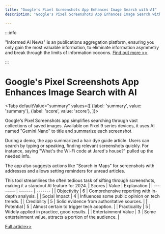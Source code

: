 ```yaml
---
title: "Google's Pixel Screenshots App Enhances Image Search with AI"
description: "Google's Pixel Screenshots App Enhances Image Search with AI"

---
```



:::info

"Informed AI News" is an publications aggregation platform, ensuring you only gain the most valuable information, to eliminate information asymmetry and break through the limits of information cocoons.  [Find out more >>](/)

:::

# Google's Pixel Screenshots App Enhances Image Search with AI


<Tabs
	defaultValue="summary"
	values={[
	{label: 'summary', value: 'summary'},
	{label: 'score', value: 'score'},
]}>
<TabItem value="summary">


Google's Pixel Screenshots app simplifies searching through vast collections of saved images. Available on Pixel 9 series devices, it uses AI named "Gemini Nano" to title and summarize each screenshot.

During a demo, the app summarized a hair dye guide article. Users can search by typing or speaking, finding relevant screenshots quickly. For instance, saying "What's the Wi-Fi code at Jared's house?" pulled up the needed info.

The app also suggests actions like "Search in Maps" for screenshots with addresses and allows setting reminders for unread articles.

This tool streamlines the often tedious task of sifting through screenshots, making it a standout AI feature for 2024.
</TabItem>
<TabItem value="score">
	| Scores     | Value   | Explanation |
	| -------- | ------- | ------- |
	| Objectivity  | 6    | Comprehensive reporting with in-depth analysis.    |
	| Social Impact | 4     | Influences some public opinion on tech trends.    |
	| Credibility    | 5    | Solid evidence from authoritative sources.    |
	| Potential    | 5    | Almost certain to trigger tech adoption.    |
	| Practicality    | 5    | Widely applied in practice, good results.    |
	| Entertainment Value    | 3    | Some entertainment value, attracts a portion of the audience.    |
</TabItem>
</Tabs>

[Full article>>](https://sea.mashable.com/tech/33818/googles-new-pixel-screenshots-helps-you-search-your-screenshots-and-its-the-most-useful-ai-feature-o)
